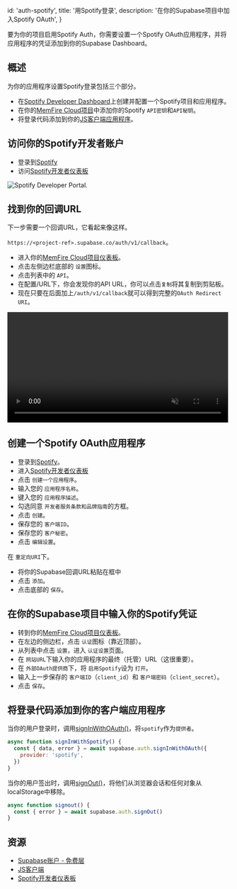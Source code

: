 
  id: 'auth-spotify',
  title: '用Spotify登录',
  description: '在你的Supabase项目中加入Spotify OAuth',
}

要为你的项目启用Spotify Auth，你需要设置一个Spotify OAuth应用程序，并将应用程序的凭证添加到你的Supabase Dashboard。

## 概述

为你的应用程序设置Spotify登录包括三个部分。

- 在[Spotify Developer Dashboard](https://developer.spotify.com/dashboard/)上创建并配置一个Spotify项目和应用程序。
- 在你的[MemFire Cloud项目](https://cloud.memfiredb.com)中添加你的Spotify `API密钥`和`API秘钥`。
- 将登录代码添加到你的[JS客户端应用程序](https://github.com/supabase/supabase-js)。

## 访问你的Spotify开发者账户

- 登录到[Spotify](https://spotify.com)
- 访问[Spotify开发者仪表板](https://developer.spotify.com/dashboard)

![Spotify Developer Portal.](/docs/img/guides/auth-spotify/spotify-portal.png)

## 找到你的回调URL

下一步需要一个回调URL，它看起来像这样。

`https://<project-ref>.supabase.co/auth/v1/callback`。

- 进入你的[MemFire Cloud项目仪表板](https://cloud.memfiredb.com)。
- 点击左侧边栏底部的 `设置`图标。
- 点击列表中的 `API`。
- 在配置/URL下，你会发现你的API URL，你可以点击`复制`将其复制到剪贴板。
- 现在只要在后面加上`/auth/v1/callback`就可以得到完整的`OAuth Redirect URI`。

<video width="99%" muted playsInline controls="true">
  <source src="/docs/videos/api/api-url-and-key.mp4" type="video/mp4" muted playsInline />
</video>

## 创建一个Spotify OAuth应用程序

- 登录到[Spotify](https://spotify.com)。
- 进入[Spotify开发者仪表板](https://developer.spotify.com/dashboard)
- 点击 `创建一个应用程序`。
- 输入您的 `应用程序名称`。
- 键入您的 `应用程序描述`。
- 勾选同意 `开发者服务条款和品牌指南`的方框。
- 点击 `创建`。
- 保存您的 `客户端ID`。
- 保存您的 `客户秘密`。
- 点击 `编辑设置`。

在 `重定向URI`下。

- 将你的Supabase回调URL粘贴在框中
- 点击 `添加`。
- 点击底部的 `保存`。

## 在你的Supabase项目中输入你的Spotify凭证

- 转到你的[MemFire Cloud项目仪表板](https://cloud.memfiredb.com)。
- 在左边的侧边栏，点击 `认证`图标（靠近顶部）。
- 从列表中点击 `设置`，进入 `认证设置`页面。
- 在 `网站URL`下输入你的应用程序的最终（托管）URL（这很重要）。
- 在 `外部OAuth提供商`下，将 `启用Spotify`设为 `打开`。
- 输入上一步保存的 `客户端ID`（`client_id`）和 `客户端密码`（`client_secret`）。
- 点击 `保存`。

## 将登录代码添加到你的客户端应用程序

当你的用户登录时，调用[signInWithOAuth()](/docs/reference/javascript/auth-signinwithoauth)，将`spotify`作为`提供者`。

```js
async function signInWithSpotify() {
  const { data, error } = await supabase.auth.signInWithOAuth({
    provider: 'spotify',
  })
}
```

当你的用户签出时，调用[signOut()](/docs/reference/javascript/auth-signout)，将他们从浏览器会话和任何对象从localStorage中移除。

```js
async function signout() {
  const { error } = await supabase.auth.signOut()
}
```

## 资源

- [Supabase账户 - 免费层](https://supabase.com)
- [JS客户端](https://github.com/supabase/supabase-js)
- [Spotify开发者仪表板](https://developer.spotify.com/dashboard/)


